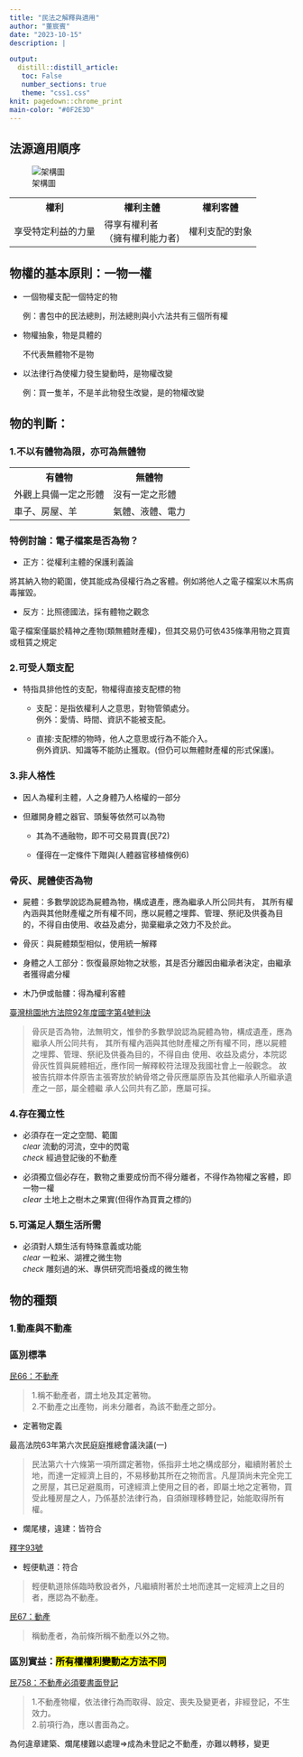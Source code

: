 ```yaml
---
title: "民法之解釋與適用"
author: "董宸賓"
date: "2023-10-15"
description: |

output:
  distill::distill_article: 
   toc: False
   number_sections: true
   theme: "css1.css"
knit: pagedown::chrome_print
main-color: "#0F2E3D"
---
```


<link href="https://fonts.googleapis.com/icon?family=Material+Icons" rel="stylesheet">

## 法源適用順序

![架構圖](民1.png)

<table>
  <tr>
    <th>權利</th>
    <th>權利主體</th>
    <th>權利客體</th>
  </tr>
  <tr>
    <td>享受特定利益的力量</td>
    <td>得享有權利者<br>
       （擁有權利能力者)</td>
    <td>權利支配的對象</td>
  </tr>
</table>

## 物權的基本原則：一物一權

- 一個物權支配一個特定的物

  例：書包中的民法總則，刑法總則與小六法共有三個所有權

- 物權抽象，物是具體的

  不代表無體物不是物

- 以法律行為使權力發生變動時，是物權改變

  例：買一隻羊，不是羊此物發生改變，是的物權改變

\pagebreak

## 物的判斷：

### 1.不以有體物為限，亦可為無體物
<table>
  <tr>
    <th>有體物</th>
    <th>無體物</th>
  </tr>
  <tr>
    <td>外觀上具備一定之形體</td>
    <td>沒有一定之形體</td>
  </tr>
  <tr>
    <td>車子、房屋、羊</td>
    <td>氣體、液體、電力</td>
  </tr>
</table>

### 特例討論：電子檔案是否為物？

- 正方：從權利主體的保護利義論

將其納入物的範圍，使其能成為侵權行為之客體。例如將他人之電子檔案以木馬病毒摧毀。

- 反方：比照德國法，採有體物之觀念

電子檔案僅屬於精神之產物(類無體財產權)，但其交易仍可依435條準用物之買賣或租賃之規定


### 2.可受人類支配

- 特指具排他性的支配，物權得直接支配標的物

  + 支配：是指依權利人之意思，對物管領處分。<br>例外：愛情、時間、資訊不能被支配。

  + 直接:支配標的物時，他人之意思或行為不能介入。
  <br>例外資訊、知識等不能防止獲取。(但仍可以無體財產權的形式保護)。

### 3.非人格性

- 因人為權利主體，人之身體乃人格權的一部分

- 但離開身體之器官、頭髮等依然可以為物

  + 其為不通融物，即不可交易買賣(民72)
  
  + 僅得在一定條件下贈與(人體器官移植條例6)

\pagebreak

### 骨灰、屍體使否為物

- 屍體：多數學說認為屍體為物，構成遺產，應為繼承人所公同共有， 其所有權內涵與其他財產權之所有權不同，應以屍體之埋葬、管理、祭祀及供養為目的，不得自由使用、收益及處分，拋棄繼承之效力不及於此。

- 骨灰：與屍體類型相似，使用統一解釋

- 身體之人工部分：恢復最原始物之狀態，其是否分離因由繼承者決定，由繼承者獲得處分權

- 木乃伊或骷髏：得為權利客體

[臺灣桃園地方法院92年度國字第4號判決]("https://tyd.judicial.gov.tw")

> 骨灰是否為物，法無明文，惟參酌多數學說認為屍體為物，構成遺產，應為繼承人所公同共有， 其所有權內涵與其他財產權之所有權不同，應以屍體之埋葬、管理、祭祀及供養為目的，不得自由 使用、收益及處分，本院認骨灰性質與屍體相近，應作同一解釋較符法理及我國社會上一般觀念。 故被告抗辯本件原告主張寄放於納骨塔之骨灰應屬原告及其他繼承人所繼承遺產之一部，屬全體繼 承人公同共有乙節，應屬可採。

### 4.存在獨立性

- 必須存在一定之空間、範圍<br>
  <i class="material-icons" style="font-size:13px">clear</i>
  流動的河流，空中的閃電<br>
   <i class="material-icons" style="font-size:13px">check</i>
   經過登記後的不動產

- 必須獨立個必存在，數物之重要成份而不得分離者，不得作為物權之客體，即一物一權<br>
  <i class="material-icons">clear</i>
  土地上之樹木之果實(但得作為買賣之標的)
  
### 5.可滿足人類生活所需

- 必須對人類生活有特殊意義或功能<br>
  <i class="material-icons" style="font-size:13px">clear</i>
  一粒米、湖裡之微生物<br>
   <i class="material-icons" style="font-size:13px">check</i>
   雕刻過的米、專供研究而培養成的微生物

\pagebreak

## 物的種類
### 1.動產與不動產

### 區別標準

[民66：不動產](https://law.moj.gov.tw/LawClass/LawSingle.aspx?pcode=B0000001&flno=66)

> 1.稱不動產者，謂土地及其定著物。<br>
  2.不動產之出產物，尚未分離者，為該不動產之部分。
 
- 定著物定義

最高法院63年第六次民庭庭推總會議決議(一)

> 民法第六十六條第一項所謂定著物，係指非土地之構成部分，繼續附著於土地，而達一定經濟上目的，不易移動其所在之物而言。凡屋頂尚未完全完工之房屋，其已足避風雨，可達經濟上使用之目的者，即屬土地之定著物，買受此種房屋之人，乃係基於法律行為，自須辦理移轉登記，始能取得所有權。

- 爛尾樓，違建：皆符合


[釋字93號](https://cons.judicial.gov.tw/docdata.aspx?fid=100&id=310274)

- 輕便軌道：符合

> 輕便軌道除係臨時敷設者外，凡繼續附著於土地而達其一定經濟上之目的者，應認為不動產。
 
[民67：動產](https://law.moj.gov.tw/LawClass/LawSingle.aspx?pcode=B0000001&flno=67)

> 稱動產者，為前條所稱不動產以外之物。

### 區別實益：<mark>所有權權利變動之方法不同</mark>

[民758：不動產必須要書面登記](https://law.moj.gov.tw/LawClass/LawSingle.aspx?pcode=B0000001&flno=67)

> 1.不動產物權，依法律行為而取得、設定、喪失及變更者，非經登記，不生效力。<br>
  2.前項行為，應以書面為之。

為何違章建築、爛尾樓難以處理=>成為未登記之不動產，亦難以轉移，變更
  

